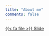 ```yaml
---
title: "About me"
comments: false
---
```


::: {.center-text}
[{{< fa file >}} Slide](slide.qmd){.btn role="button"}
:::
